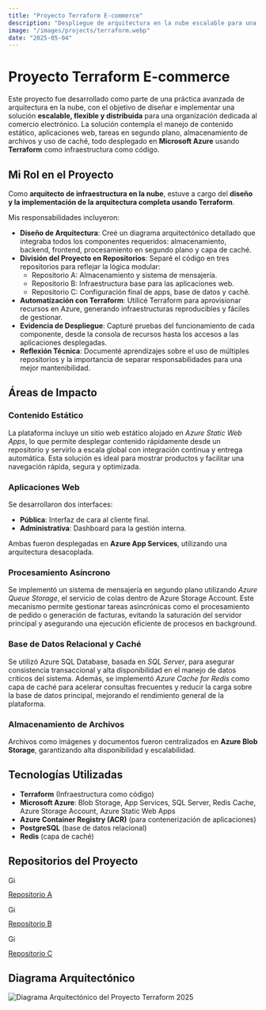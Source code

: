 ```yaml
---
title: "Proyecto Terraform E-commerce"
description: "Despliegue de arquitectura en la nube escalable para una plataforma de comercio electrónico, utilizando Terraform sobre Microsoft Azure."
image: "/images/projects/terraform.webp"
date: "2025-05-04"
---
```


# Proyecto Terraform E-commerce

Este proyecto fue desarrollado como parte de una práctica avanzada de arquitectura en la nube, con el objetivo de diseñar e implementar una solución **escalable, flexible y distribuida** para una organización dedicada al comercio electrónico. La solución contempla el manejo de contenido estático, aplicaciones web, tareas en segundo plano, almacenamiento de archivos y uso de caché, todo desplegado en **Microsoft Azure** usando **Terraform** como infraestructura como código.

## Mi Rol en el Proyecto

Como **arquitecto de infraestructura en la nube**, estuve a cargo del **diseño y la implementación de la arquitectura completa usando Terraform**. 

Mis responsabilidades incluyeron:

- **Diseño de Arquitectura**: Creé un diagrama arquitectónico detallado que integraba todos los componentes requeridos: almacenamiento, backend, frontend, procesamiento en segundo plano y capa de caché.
- **División del Proyecto en Repositorios**: Separé el código en tres repositorios para reflejar la lógica modular:
  - Repositorio A: Almacenamiento y sistema de mensajería.
  - Repositorio B: Infraestructura base para las aplicaciones web.
  - Repositorio C: Configuración final de apps, base de datos y caché.
- **Automatización con Terraform**: Utilicé Terraform para aprovisionar recursos en Azure, generando infraestructuras reproducibles y fáciles de gestionar.
- **Evidencia de Despliegue**: Capturé pruebas del funcionamiento de cada componente, desde la consola de recursos hasta los accesos a las aplicaciones desplegadas.
- **Reflexión Técnica**: Documenté aprendizajes sobre el uso de múltiples repositorios y la importancia de separar responsabilidades para una mejor mantenibilidad.

## Áreas de Impacto

### Contenido Estático

La plataforma incluye un sitio web estático alojado en *Azure Static Web Apps*, lo que permite desplegar contenido rápidamente desde un repositorio y servirlo a escala global con integración continua y entrega automática. Esta solución es ideal para mostrar productos y facilitar una navegación rápida, segura y optimizada.

### Aplicaciones Web

Se desarrollaron dos interfaces:
- **Pública**: Interfaz de cara al cliente final.
- **Administrativa**: Dashboard para la gestión interna.

Ambas fueron desplegadas en **Azure App Services**, utilizando una arquitectura desacoplada.

### Procesamiento Asíncrono

Se implementó un sistema de mensajería en segundo plano utilizando *Azure Queue Storage*, el servicio de colas dentro de Azure Storage Account. Este mecanismo permite gestionar tareas asincrónicas como el procesamiento de pedido o generación de facturas, evitando la saturación del servidor principal y asegurando una ejecución eficiente de procesos en background.


### Base de Datos Relacional y Caché

Se utilizó Azure SQL Database, basada en *SQL Server*, para asegurar consistencia transaccional y alta disponibilidad en el manejo de datos críticos del sistema. Además, se implementó *Azure Cache for Redis* como capa de caché para acelerar consultas frecuentes y reducir la carga sobre la base de datos principal, mejorando el rendimiento general de la plataforma.

### Almacenamiento de Archivos

Archivos como imágenes y documentos fueron centralizados en **Azure Blob Storage**, garantizando alta disponibilidad y escalabilidad.

## Tecnologías Utilizadas

- **Terraform** (Infraestructura como código)
- **Microsoft Azure**: Blob Storage, App Services, SQL Server, Redis Cache, Azure Storage Account, Azure Static Web Apps
- **Azure Container Registry (ACR)** (para contenerización de aplicaciones)
- **PostgreSQL** (base de datos relacional)
- **Redis** (capa de caché)

## Repositorios del Proyecto

<div class="flex gap-4 pt-5 items-center">
  <div class="popUp flex justify-center items-center flex-col">
    <a href='https://github.com/Jey1601/IS912-Terraform-A' target="_blank">
        <img
            src='/images/github-icon.webp'
            alt='GitHub'
            width={100}
            height={100}
            style="width: 1.5vw; min-width: 20px;"
        />
        <p>Repositorio A</p>
    </a>
  </div>
  <div class="popUp flex justify-center items-center flex-col">
    <a href='https://github.com/angel-513/IS912-Terraform-B' target="_blank">
        <img
            src='/images/github-icon.webp'
            alt='GitHub'
            width={100}
            height={100}
            style="width: 1.5vw; min-width: 20px;"
        />
        <p>Repositorio B</p>
    </a>
  </div>
  <div class="popUp flex justify-center items-center flex-col">
    <a href='https://github.com/ajosemoya/E-commerce-Terraform-C' target="_blank">
        <img
            src='/images/github-icon.webp'
            alt='GitHub'
            width={100}
            height={100}
            style="width: 1.5vw; min-width: 20px;"
        />
        <p>Repositorio C</p>
    </a>
  </div>
</div>

## Diagrama Arquitectónico

![Diagrama Arquitectónico del Proyecto Terraform 2025](/images/projects/terraform.webp)
